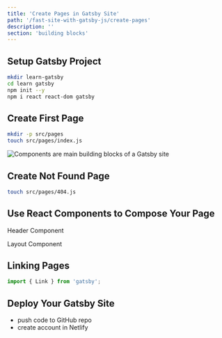 ```yaml
---
title: 'Create Pages in Gatsby Site'
path: '/fast-site-with-gatsby-js/create-pages'
description: ''
section: 'building blocks'
---
```


## Setup Gatsby Project

```bash
mkdir learn-gatsby
cd learn gatsby
npm init --y
npm i react react-dom gatsby
```

## Create First Page

```bash
mkdir -p src/pages
touch src/pages/index.js
```

![Components are main building blocks of a Gatsby site](gatsbyjs-overview-highlight-component.png)

## Create Not Found Page

```bash
touch src/pages/404.js
```

## Use React Components to Compose Your Page

Header Component

Layout Component

## Linking Pages

```javascript
import { Link } from 'gatsby';
```

## Deploy Your Gatsby Site

- push code to GitHub repo
- create account in Netlify
